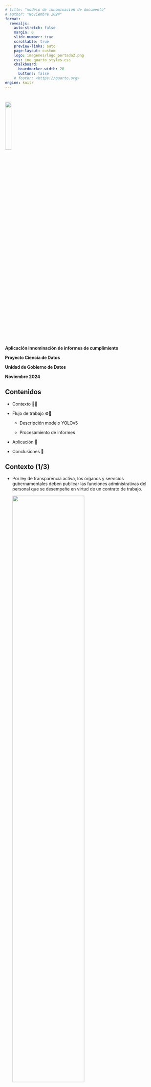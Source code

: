 ```yaml
---
# title: "modelo de innominación de documento"
# author: "Noviembre 2024"
format:
  revealjs:
    auto-stretch: false
    margin: 0
    slide-number: true
    scrollable: true
    preview-links: auto
    page-layout: custom
    logo: imagenes/logo_portada2.png
    css: ine_quarto_styles.css
    chalkboard: 
      boardmarker-width: 20
      buttons: false
    # footer: <https://quarto.org>
engine: knitr
---
```


#


<!---
# TODO: this does not work
 ![](imagenes/logo_portada2.png){.center style="width: 20%;"}   
--->

[]{.linea-superior} 
[]{.linea-inferior} 

<!---
 <img src="imagenes/logo_portada2.png" style="width: 20%"/>  
--->

<img src="imagenes/logo_portada2.png" width="20%"/>  


[**Aplicación innominación de informes de cumplimiento**]{.big-par .center-justified}

[**Proyecto Ciencia de Datos**]{.medium-par.center-justified}

[**Unidad de Gobierno de Datos**]{.small-par.center-justified}

[**Noviembre 2024**]{.big-par .center-justified}


## Contenidos  

- Contexto 📄🤔

- Flujo de trabajo ⚙️🔨

    - Descripción modelo YOLOv5
    
    - Procesamiento de informes

- Aplicación 🤖
  
- Conclusiones 🚀


<!---
 ![](imagenes/overview-mode.png){.border} 

--->

## Contexto (1/3)

:::{.incremental .medium-par}

- Por ley de transparencia activa, los órganos y servicios gubernamentales deben publicar las funciones administrativas del personal que se desempeñe en virtud de un contrato de trabajo.

  [<img src="imagenes/plots/transparencia_activa1.PNG" width="70%"/>]{.center} 

- En el caso del personal con contrato a honorarios, estos deben realizar mensualmente un informe de cumplimiento, en donde se describen las actividades realizas durante el mes.

- En estos documentos, existe información confidencial de las personas: el RUN (Rol Único Nacional) y firma, los cuales deben ser **censurados** en la publicación.

:::

## Contexto (2/3) {chalkboard-buttons="true"}

Ejemplo informe de cumplimiento:

[<img src="imagenes/plots/ej_informe1.png" width="70%"/>]{.center} 


## Contexto (3/3)

. . .

:::{.incremental .medium-par}

- Cantidad de informes de cumplimiento de honorarios en el INE:

    |Antes de CENSO| Durante de CENSO*|
    |---|---|
    |256|1519|
    
    [* *Cantidad identificada durante junio*]{.small-par .center}
    
    
    
- Lo cual se transforma en un trabajo manual muy extenso para la unidad de transparencia y atención ciudadana del INE.

:::

<br>

. . . 

[¿Cómo innominamos estos documentos?]{.center} 

. . .

[¡Creación de modelo con deep learning que detecte y censure runes y firmas 😃!]{.center} 



## Flujo de trabajo | Descripción modelo YOLOv5

:::{.incremental}

- El modelo YOLO *You Only Look Once*, es un modelo de detección de objetos diseñado con deep learning, el cual nos permite identificar patrones dentro de las imágenes. 

    [<img src="imagenes/plots/img.jpg" width="70%"/>]{.center}

:::



## Flujo de trabajo | Descripción modelo YOLOv5

:::{.incremental}

- Este modelo pre-entrenado posee diferentes versiones:

    [<img src="imagenes/plots/model_comparison.png" width="70%"/>]{.center}

- Toda la información disponible la pueden encontrar en su repositorio de [github](https://github.com/ultralytics/yolov5)

:::




## Flujo de trabajo | Entrenamiento 


Para entrenar el modelo, necesitamos datos que nos muestren donde están los objetos que queremos detectar. 

. . .

Para ello preparamos un dataset de la siguiente forma:

. . .

:::{.incremental .medium-par}

- **Paso 1**: Procesar informe ➔ Transformar formato de pdf a imagen.
  
  
- **Paso 2**: Etiquetar imágenes

  - Para el etiquetado de imágenes se utilizó la aplicación [*make-sense*](https://github.com/SkalskiP/make-sense?tab=readme-ov-file) (opensource).
  
    [<img src="imagenes/plots/ejemplo_make_sense.png" width="70%"/>]{.center}
    
    Se etiquetaron aproximadamente **1300** imágenes.
  
:::

<br>


## Flujo de trabajo | Procesamiento de informes

[<img src="imagenes/plots/Slide1.jpg" width = "105%"/>]{.center} 


## Flujo de trabajo | Procesamiento de informes

[<img src="imagenes/plots/Slide2.jpg" width = "105%"/>]{.center} 


## Flujo de trabajo | Procesamiento de informes

[<img src="imagenes/plots/Slide3.jpg" width = "105%"/>]{.center} 


## Flujo de trabajo | Procesamiento de informes

[<img src="imagenes/plots/Slide4.jpg" width = "105%"/>]{.center} 

## Flujo de trabajo | Procesamiento de informes

[<img src="imagenes/plots/Slide5.jpg" width = "105%"/>]{.center} 


## Flujo de trabajo | Procesamiento de informes

[<img src="imagenes/plots/Slide6.jpg" width = "105%"/>]{.center} 


## Flujo de trabajo | Procesamiento de informes

[<img src="imagenes/plots/Slide6.jpg" width = "105%"/>]{.center}


## Aplicación 

::: {.incremental .medium-par}

- Todo este flujo ha sido posible gracias al trabajo colaborativo entre el equipo de arquitectura y ciencia de datos 👨‍💻 👩‍💻: 
  
  - Hugo Vega, Bernardino Ramirez, Felipe Jimenez, Juan Concha, Ricardo Pizzaro, Klaus Lehmann y Javiera Preuss.


    [[<img src="imagenes/plots/aplicacion.png" width ="50%"/>]{.center}](https://informes-transparencia.ine.cl/)

:::


## Conclusiones {.medium-par}

::: incremental

- Este flujo fue aplicado durante ocho meses por el equipo PCD y durante los dos últimos meses por la unidad de transparencia.

- Aprovechando los avances en visión de computadores y la capacidad de _fine-tuning_ de estos
modelos, logramos entrenar uno que realiza esta tarea específica con alta precisión.

- Utilizando una arquitectura sencilla fue posible empaquetar el modelo, facilitando su
ejecución a los usuarios finales.

- Considerando que es un problema que podrían tener otras instituciones, el modelo tiene
potencial de ser escalado.

- Actualmente, se pueden encontrar los informes innominados en el portal de transparencia [link](https://inechile.sharepoint.com/sites/Informesdecumplimiento/Documentos%20compartidos/Forms/AllItems.aspx?id=%2Fsites%2FInformesdecumplimiento%2FDocumentos%20compartidos%2FInformes%20de%20Cumplimiento&p=true&ga=1&LOF=1):

  [[<img src="imagenes/plots/portal_transparencia.png" width="60%"/>]{.center}](https://www.portaltransparencia.cl/PortalPdT/directorio-de-organismos-regulados/?org=AH007)


:::

#

[]{.linea-superior} 
[]{.linea-inferior} 

<!---
 <img src="imagenes/logo_portada2.png" style="width: 20%"/>  
--->

<img src="imagenes/logo_portada2.png" width="20%"/>  


[**Aplicación innominación de informes de cumplimiento**]{.big-par .center-justified}

[**Proyecto Ciencia de Datos**]{.medium-par.center-justified}

[**Unidad de Gobierno de Datos**]{.small-par.center-justified}

[**Noviembre 2024**]{.big-par .center-justified}


## ANEXO | Modelamiento- Descripción modelo YOLOv5

:::{.incremental}

- El modelo YOLOv *You Only Look Once*, es un modelo de detección de objetos proveniente del paquete *Ultralytics*, diseñado con deep learning. 

- El modelo cuenta con 24 capas convolucionales y 2 capas de conexión completa.

- Este modelo pre-entrenado posee diferentes versiones:

    [<img src="imagenes/plots/model_comparison.png" width="70%"/>]{.center}

- Toda la información disponible la pueden encontrar en su repositorio de [github](https://github.com/ultralytics/yolov5)

:::

<br>



## ANEXO | Modelamiento- Entrenamiento (2/2)

:::{.incremental .medium-par}

- **Paso 2**: Etiquetar imágenes
  - Las ventajas de esta aplicación es que es de libre uso, el formato de etiquetado es compatible con el requerido para entrenar el modelo YOLOv5 y es de fácil uso.

  - Se etiquetaron al rededor de 1000 imágenes. 
  
- **Paso 3**: Setting del modelo*

  - Para el entrenamiento, se utilizan las 20 primeras capas pre-entrenadas, agregando 4 capas convolucionales y 2 capas de conexión completa.
  
  - Se realizaron 70 epoch, lo cual se demoró en ejecutar al rededor de 9 hrs
  
:::

. . .

<br>

[*Para más información de como entrenar modelos YOLOv, visitar el siguiente [link](https://docs.ultralytics.com/es/yolov5/tutorials/train_custom_data/)]{.small-par}


## ANEXO | Modelamiento- Innominación de informes

Una vez entrenado el modelo, la metodología para realizar la innominación sigue el siguiente flujo:

. . .

:::{.incremental .medium-par}

- **Paso 1**: Procesar informe

  - Transformar el formato de pdf a imagen.
  
  
- **Paso 2**: Identificar RUN y firmas

  - Para cada conjunto de imágenes de un informe, se identificaran las firmas y el run.
  
  - Una vez identificada la sección donde están los objetos, se ocultarán las secciones con un rectángulo negro.
  
  - En cada uno de los informes, en total debe existir un run y 2 firmas. En el caso de no cumplir esta condición, se etiquetará el documento como *informe dudoso* y se registrará para que el equipo encargado realice la revisión manual.
  
- **Paso 3**: Transformar el informe a su formato original

  - Realizar unión de imágenes y generar pdf.

:::



## ANEXO | Empaquetado


[<img src="imagenes/diagrama.png" width="100%"/>]{.center} 


## ANEXO | Estructura: Flask {.medium-par}


![](imagenes/flask-logo.png){.float-right width=25%  }



- Flask es un _microframework_ para desarrollo web de backend, famoso por ser sencillo, liviano y flexible. Es la base de otros frameworks más complejos como FastAPI.

- Flask funciona como backend de la aplicación, comunicándose con el frontend y manejando
las lógicas de la aplicación: subida y extracción de informes, manejo de errores y éxitos,
gestión de requests del cliente.

- Una vez extraidos los informes, ocurren dos cosas: se da inicio a la _task_ que se encarga
de anonimizar los informes y se le da fin al request, idealmente, con un mensaje de éxito.

- La _task_ es manejada por Celery y Redis


## ANEXO | Estructura: Celery + Redis {.medium-par}

![](imagenes/celery.png){.float-right width=20%  }
![](imagenes/plus.png){.big-margin .float-right width=10%   }

![](imagenes/logo-redis.png){.float-right width=25%  }

::: incremental
- Celery es una cola de _tasks_ asíncrona y distribuida.

- Redis funciona como _broker_ y _backend_ de Celery, funcionando como data store _in-memory_.

- Una vez comienza la _task_, la conexión con el cliente se corta y Celery se encarga de ejecutarla:
  - Obtiene las predicciones para cada informe.
  - Guarda los resultados en MinIO.
  - Envía un mail de notificación con link de descarga.



- En este contexto, Redis como _broker_ se encarga de la comunicación entre Flask y Celery y como _backend_ se encarga de guardar los resultados y el estado actual de la tarea.


::: {.fragment}
::: {.callout-note appearance="simple" }
En este caso utilizamos un solo trabajador a la vez, por lo que no estamos 
utilizando todas las capacidades de Celery.
:::
:::
:::





## ANEXO | Estructura: MinIO {.medium-par}

![](imagenes/minio-logo-4.png){.float-right width=30%  }

::: incremental
- MinIO actúa como capa de almacenamiento, por lo que aloja los archivos .zip que contienen
los informes anonimizados.
- Además, nos permite compartir un link de descarga que expira luego de un tiempo fijado por
nosotros.

:::


